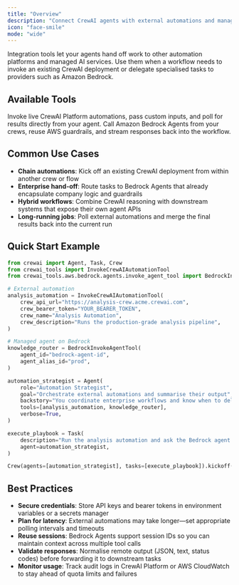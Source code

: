 ```yaml
---
title: "Overview"
description: "Connect CrewAI agents with external automations and managed AI services"
icon: "face-smile"
mode: "wide"
---
```


Integration tools let your agents hand off work to other automation platforms and managed AI services. Use them when a workflow needs to invoke an existing CrewAI deployment or delegate specialised tasks to providers such as Amazon Bedrock.

## **Available Tools**

<CardGroup cols={2}>
  <Card title="CrewAI Run Automation Tool" icon="robot" href="/en/tools/integration/crewaiautomationtool">
    Invoke live CrewAI Platform automations, pass custom inputs, and poll for results directly from your agent.
  </Card>

  <Card title="Bedrock Invoke Agent Tool" icon="aws" href="/en/tools/integration/bedrockinvokeagenttool">
    Call Amazon Bedrock Agents from your crews, reuse AWS guardrails, and stream responses back into the workflow.
  </Card>
</CardGroup>

## **Common Use Cases**

- **Chain automations**: Kick off an existing CrewAI deployment from within another crew or flow
- **Enterprise hand-off**: Route tasks to Bedrock Agents that already encapsulate company logic and guardrails
- **Hybrid workflows**: Combine CrewAI reasoning with downstream systems that expose their own agent APIs
- **Long-running jobs**: Poll external automations and merge the final results back into the current run

## **Quick Start Example**

```python
from crewai import Agent, Task, Crew
from crewai_tools import InvokeCrewAIAutomationTool
from crewai_tools.aws.bedrock.agents.invoke_agent_tool import BedrockInvokeAgentTool

# External automation
analysis_automation = InvokeCrewAIAutomationTool(
    crew_api_url="https://analysis-crew.acme.crewai.com",
    crew_bearer_token="YOUR_BEARER_TOKEN",
    crew_name="Analysis Automation",
    crew_description="Runs the production-grade analysis pipeline",
)

# Managed agent on Bedrock
knowledge_router = BedrockInvokeAgentTool(
    agent_id="bedrock-agent-id",
    agent_alias_id="prod",
)

automation_strategist = Agent(
    role="Automation Strategist",
    goal="Orchestrate external automations and summarise their output",
    backstory="You coordinate enterprise workflows and know when to delegate tasks to specialised services.",
    tools=[analysis_automation, knowledge_router],
    verbose=True,
)

execute_playbook = Task(
    description="Run the analysis automation and ask the Bedrock agent for executive talking points.",
    agent=automation_strategist,
)

Crew(agents=[automation_strategist], tasks=[execute_playbook]).kickoff()
```

## **Best Practices**

- **Secure credentials**: Store API keys and bearer tokens in environment variables or a secrets manager
- **Plan for latency**: External automations may take longer—set appropriate polling intervals and timeouts
- **Reuse sessions**: Bedrock Agents support session IDs so you can maintain context across multiple tool calls
- **Validate responses**: Normalise remote output (JSON, text, status codes) before forwarding it to downstream tasks
- **Monitor usage**: Track audit logs in CrewAI Platform or AWS CloudWatch to stay ahead of quota limits and failures
